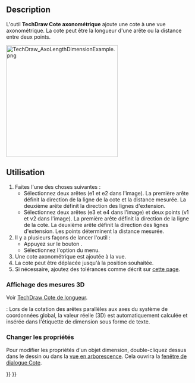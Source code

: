 <languages/>

{{Docnav/fr
|[[TechDraw_Balloon/fr|Infobulle]]
|[[TechDraw_LandmarkDimension/fr|Cote à partir des points du repère]]
|[[TechDraw_Workbench/fr|Atelier TechDraw]]
|IconL=TechDraw_Balloon.svg
|IconR=TechDraw_LandmarkDimension.svg
|IconC=Workbench_TechDraw.svg
}}

{{GuiCommand/fr
|Name=TechDraw AxoHorizontalDimension
|Name/fr=TechDraw Cote axonométrique
|MenuLocation=TechDraw → Annotations → Cote axonométrique
|Workbenches=[[TechDraw_Workbench/fr|TechDraw]]
|Version=0.21
}}

==Description==

L'outil '''TechDraw Cote axonométrique''' ajoute une cote à une vue axonométrique. La cote peut être la longueur d'une arête ou la distance entre deux points.

[[Image:TechDraw_AxoLengthDimensionExample.png|300px]]
{{Caption|Cotes axonométriques basées sur un bord (bleu) et deux points (rouge)}}

<span id="Usage"></span>
==Utilisation==

# Faites l'une des choses suivantes :
#* Sélectionnez deux arêtes (e1 et e2 dans l'image). La première arête définit la direction de la ligne de la cote et la distance mesurée. La deuxième arête définit la direction des lignes d'extension.
#* Sélectionnez deux arêtes (e3 et e4 dans l'image) et deux points (v1 et v2 dans l'image). La première arête définit la direction de la ligne de la cote. La deuxième arête définit la direction des lignes d'extension. Les points déterminent la distance mesurée.
# Il y a plusieurs façons de lancer l'outil :
#* Appuyez sur le bouton {{Button|[[Image:TechDraw_AxoLengthDimension.svg|16px]] [[TechDraw_AxoLengthDimension/fr|Cote axonométrique]]}}.
#* Sélectionnez l'option {{MenuCommand|TechDraw → Annotations → [[Image:TechDraw_AxoLengthDimension.svg|16px]] Cote axonométrique}} du menu.
# Une cote axonométrique est ajoutée à la vue.
# La cote peut être déplacée jusqu'à la position souhaitée.
# Si nécessaire, ajoutez des tolérances comme décrit sur [[TechDraw_Geometric_dimensioning_and_tolerancing/fr#Tolérances|cette page]].

<span id="Display_3D_measurement"></span>
===Affichage des mesures 3D===

Voir [[TechDraw_LengthDimension/fr#Affichage_des_mesures_3D|TechDraw Cote de longueur]].

{{VersionPlus/fr|0.22}} : Lors de la cotation des arêtes parallèles aux axes du système de coordonnées global, la valeur réelle (3D) est automatiquement calculée et insérée dans l'étiquette de dimension sous forme de texte.

<span id="Change_properties"></span>
===Changer les propriétés===

Pour modifier les propriétés d'un objet dimension, double-cliquez dessus dans le dessin ou dans la [[Tree_view/fr|vue en arborescence]]. Cela ouvrira la [[TechDraw_LengthDimension/fr#Fenêtre_de_dialogue_Cote|fenêtre de dialogue Cote]].


{{Docnav/fr
|[[TechDraw_Balloon/fr|Infobulle]]
|[[TechDraw_LandmarkDimension/fr|Cote à partir des points du repère]]
|[[TechDraw_Workbench/fr|Atelier TechDraw]]
|IconL=TechDraw_Balloon.svg
|IconR=TechDraw_LandmarkDimension.svg
|IconC=Workbench_TechDraw.svg
}}

{{TechDraw Tools navi{{#translation:}}}}
{{Userdocnavi{{#translation:}}}}